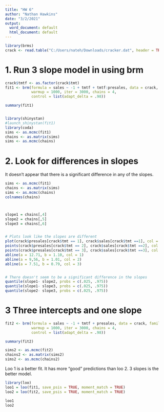 ---
title: "HW 6"
author: "Nathan Hawkins"
date: "3/2/2021"
output:
  word_document: default
  html_document: default
---


```{r}
library(brms)
crack <- read.table("C:/Users/nateh/Downloads/cracker.dat", header = TRUE)
```


# 1. Run 3 slope model in using brm
```{r}
crack$tmtf <- as.factor(crack$tmt)
fit1 <- brm(formula = sales ~ -1 + tmtf + tmtf:presales, data = crack, family = "gaussian", prior = c(set_prior("normal(0,100", class = "b")),
            warmup = 1000, iter = 3000, chains = 4, 
            control = list(adapt_delta = .98))

summary(fit1)


library(shinystan)
#launch_shinystan(fit1)
library(coda)
sims <- as.mcmc(fit1)
chains <- as.matrix(sims)
sims <- as.mcmc(chains)
```

# 2. Look for differences in slopes

It doesn't appear that there is a significant difference in any of the slopes.
```{r}
sims <- as.mcmc(fit1)
chains <- as.matrix(sims)
sims <- as.mcmc(chains)
colnames(chains)



slope1 = chains[,4]
slope2 = chains[,5]
slope3 = chains[,6]


# Plots look like the slopes are different
plot(crack$presales[crack$tmt == 1], crack$sales[crack$tmt ==1], col = 1, xlim = c(0,30), ylim = c(0,50), lwd = 3)
points(crack$presales[crack$tmt == 2], crack$sales[crack$tmt ==2], col = 2, lwd = 3)
points(crack$presales[crack$tmt == 3], crack$sales[crack$tmt ==3], col = 3, lwd = 3)
abline(a = 12.71, b = 1.10, col = 1)
abline(a = 9,56, b = 1.01, col = 2)
abline(a = 7.51, b = 0.79, col = 3)


# There doesn't seem to be a significant difference in the slopes
quantile(slope1- slope2, probs = c(.025, .975))
quantile(slope1- slope3, probs = c(.025, .975))
quantile(slope2- slope3, probs = c(.025, .975))

```




# 3 Three intercepts and one slope
```{r}
fit2 <- brm(formula = sales ~ -1 + tmtf + presales, data = crack, family = "gaussian", prior = c(set_prior("normal(0,100", class = "b")),
            warmup = 1000, iter = 3000, chains = 4, 
            control = list(adapt_delta = .98))

summary(fit2)

sims2 <- as.mcmc(fit2)
chains2 <- as.matrix(sims2)
sims2 <- as.mcmc(chains2)
```



Loo 1 is a better fit. It has more "good" predictions than loo 2. 3 slopes is the better model.

```{r}
library(loo)
loo1 = loo(fit1, save_psis = TRUE, moment_match = TRUE)
loo2 = loo(fit2, save_psis = TRUE, moment_match = TRUE)

loo1
loo2
```


